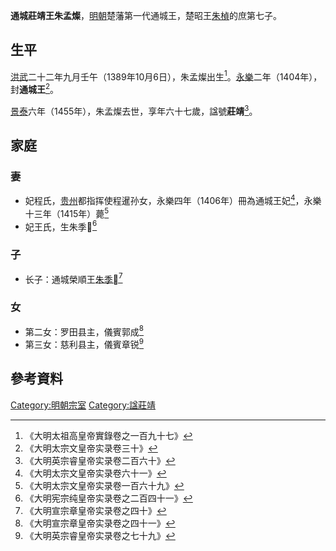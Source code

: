 '''通城莊靖王朱孟燦'''{{BD|1389年|10月6日|1455年||catIdx=Z朱}}，[[明朝|明朝]]楚藩第一代通城王，楚昭王[[朱楨_(明朝)|朱楨]]的庶第七子。

==生平==
[[洪武|洪武]]二十二年九月壬午（1389年10月6日），朱孟燦出生<ref>《大明太祖高皇帝實錄卷之一百九十七》</ref>。[[永樂_(明朝)|永樂]]二年（1404年），封'''通城王'''<ref>《大明太宗文皇帝实录卷三十》</ref>。

[[景泰|景泰]]六年（1455年），朱孟燦去世，享年六十七歲，諡號'''莊靖'''<ref>《大明英宗睿皇帝实录卷二百六十》</ref>。

==家庭==
===妻===
*妃程氏，[[贵州都指挥使司|贵州]]都指挥使程暹孙女，永樂四年（1406年）冊為通城王妃<ref>《大明太宗文皇帝实录卷六十一》</ref>，永樂十三年（1415年）薨<ref>《大明太宗文皇帝实录卷一百六十九》</ref>
*妃王氏，生朱季𰊺<ref>《大明宪宗纯皇帝实录卷之二百四十一》</ref>

===子===
*长子：通城榮順王[[朱季𰊺|朱季𰊺]]<ref>《大明宣宗章皇帝实录卷之四十》</ref>

===女===
*第二女：罗田县主，儀賓郭成<ref>《大明宣宗章皇帝实录卷之四十一》</ref>
*第三女：慈利县主，儀賓章锐<ref>《大明英宗睿皇帝实录卷之七十九》</ref>

==參考資料==
{{reflist|2}}

{{s-start}}
{{s-none|無|[[明朝|明政府]]封之}}
{{s-ttl|title=[[明朝藩王列表_(楚王系)#通城國|明通城國國王]]|years=1404年－1455年}}
{{s-aft|after=子榮順王[[朱季𰊺|朱季𰊺]]}}
{{end}}

[[Category:明朝宗室|Category:明朝宗室]]
[[Category:諡莊靖|Category:諡莊靖]]